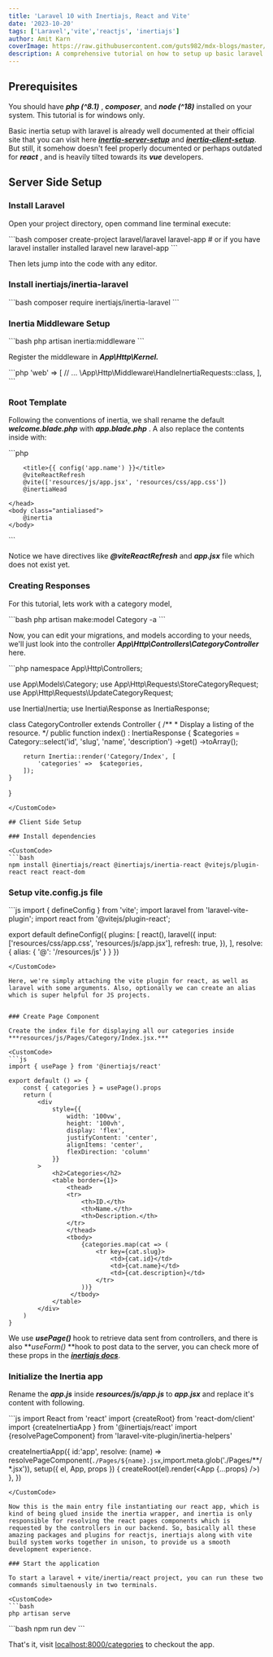 ```yaml
---
title: 'Laravel 10 with Inertiajs, React and Vite'
date: '2023-10-20'
tags: ['Laravel','vite','reactjs', 'inertiajs']
author: Amit Karn
coverImage: https://raw.githubusercontent.com/guts982/mdx-blogs/master/images/laravel-inertia-react/cover.webp
description: A comprehensive tutorial on how to setup up basic laravel and reactjs project glued with inertiajs in a vite build system.
---
```

## Prerequisites

You should have ***php (^8.1)*** , ***composer***, and ***node (^18)*** installed on your system. This tutorial is for windows only.

Basic inertia setup with laravel is already well documented at their official site that you can visit here ***[inertia-server-setup]([inertia-client-setup](https://inertiajs.com/server-side-setup))***  and  ***[inertia-client-setup](https://inertiajs.com/client-side-setup)***. But still, it somehow doesn't feel properly documented or perhaps outdated for ***react*** , and is heavily tilted towards its ***vue*** developers.

## Server Side Setup

### Install Laravel

Open your project directory, open command line terminal execute:

<CustomCode>
```bash
composer create-project laravel/laravel laravel-app
# or if you have laravel installer installed
laravel new laravel-app
```
</CustomCode>

Then lets jump into the code with any editor.

### Install inertiajs/inertia-laravel

<CustomCode>
```bash
composer require inertiajs/inertia-laravel
```
</CustomCode>

### Inertia Middleware Setup

<CustomCode>
```bash
php artisan inertia:middleware
```
</CustomCode>

Register the middleware in ***App\Http\Kernel.***

<CustomCode>
```php
'web' => [
    // ...
    \App\Http\Middleware\HandleInertiaRequests::class,
],
```
</CustomCode>

### Root Template

Following the conventions of inertia, we shall rename the default ***welcome.blade.php***  with ***app.blade.php*** . A also replace the contents inside with:

<CustomCode>
```php
<!DOCTYPE html>
<html lang="{{ str_replace('_', '-', app()->getLocale()) }}">
    <head>
        <meta charset="utf-8">
        <meta name="viewport" content="width=device-width, initial-scale=1">

        <title>{{ config('app.name') }}</title>
        @viteReactRefresh 
        @vite(['resources/js/app.jsx', 'resources/css/app.css'])
        @inertiaHead

    </head>
    <body class="antialiased">
        @inertia
    </body>
</html>
```
</CustomCode>

Notice we have directives like ***@viteReactRefresh*** and ***app.jsx*** file which does not exist yet.

### Creating Responses

For this tutorial, lets work with a category model,

<CustomCode>
```bash
php artisan make:model Category -a
```
</CustomCode>

Now, you can edit your migrations, and models according to your needs, we'll just look into the controller ***App\Http\Controllers\CategoryController***  here.

<CustomCode>
```php
<?php

namespace App\Http\Controllers;

use App\Models\Category;
use App\Http\Requests\StoreCategoryRequest;
use App\Http\Requests\UpdateCategoryRequest;

use Inertia\Inertia;
use Inertia\Response as InertiaResponse;

class CategoryController extends Controller
{
   /**
    * Display a listing of the resource.
    */
    public function index() : InertiaResponse
    {
        $categories = Category::select('id', 'slug', 'name',  'description')
                                ->get()
                                ->toArray();
                      
        return Inertia::render('Category/Index', [
            'categories' =>  $categories,
        ]);
    }
}
```
</CustomCode>

## Client Side Setup

### Install dependencies

<CustomCode>
```bash
npm install @inertiajs/react @inertiajs/inertia-react @vitejs/plugin-react react react-dom
```
</CustomCode>

### Setup vite.config.js file

<CustomCode>
```js
import { defineConfig } from 'vite';
import laravel from 'laravel-vite-plugin';
import react from '@vitejs/plugin-react';

export default defineConfig({
    plugins: [
        react(),
        laravel({
            input: ['resources/css/app.css', 'resources/js/app.jsx'],
            refresh: true,
        }),
    ],
    resolve: {
        alias: {
            '@': '/resources/js'
        }
    }
})
```
</CustomCode>

Here, we're simply attaching the vite plugin for react, as well as laravel with some arguments. Also, optionally we can create an alias which is super helpful for JS projects. 


### Create Page Component

Create the index file for displaying all our categories inside ***resources/js/Pages/Category/Index.jsx.***

<CustomCode>
```js
import { usePage } from '@inertiajs/react'

export default () => {
    const { categories } = usePage().props
    return (
        <div
            style={{
                width: '100vw',
                height: '100vh',
                display: 'flex',
                justifyContent: 'center',
                alignItems: 'center',
                flexDirection: 'column'
            }}
        >
            <h2>Categories</h2>
            <table border={1}>
                <thead>
                <tr>
                    <th>ID.</th>
                    <th>Name.</th>
                    <th>Description.</th>
                </tr>
                </thead>
                <tbody>
                    {categories.map(cat => (
                        <tr key={cat.slug}>
                            <td>{cat.id}</td>
                            <td>{cat.name}</td>
                            <td>{cat.description}</td>
                        </tr>
                    ))}
                 </tbody>
            </table>
        </div>
    )
}
```
</CustomCode>

We use ***usePage()*** hook to retrieve data sent from controllers, and there is also ***useForm()* **hook to post data to the server, you can check more of these props in the  ***[inertiajs docs](https://inertiajs.com/forms)***.

### Initialize the Inertia app

Rename the ***app.js*** inside ***resources/js/app.js*** to ***app.jsx***  and replace it's content with following.

<CustomCode>
```js
import React from 'react'
import {createRoot} from 'react-dom/client'
import {createInertiaApp } from '@inertiajs/react'
import {resolvePageComponent} from 'laravel-vite-plugin/inertia-helpers'

createInertiaApp({
    id:'app',
    resolve: (name) => resolvePageComponent(`./Pages/${name}.jsx`,import.meta.glob('./Pages/**/*.jsx')),
    setup({ el, App, props }) {
        createRoot(el).render(<App {...props} />)
    },
})
```
</CustomCode>

Now this is the main entry file instantiating our react app, which is kind of being glued inside the inertia wrapper, and inertia is only responsible for resolving the react pages components which is requested by the controllers in our backend. So, basically all these amazing packages and plugins for reactjs, inertiajs along with vite build system works together in unison, to provide us a smooth development experience.

### Start the application

To start a laravel + vite/inertia/react project, you can run these two commands simultaenously in two terminals.

<CustomCode>
```bash
php artisan serve
```
</CustomCode>

<CustomCode>
```bash
npm run dev
```
</CustomCode>

That's it, visit [localhost:8000/categories](http://127.0.0.1:8000/categories) to checkout the app.
<CustomImage src="https://raw.githubusercontent.com/guts982/mdx-blogs/master/images/laravel-inertia-react/output.PNG" alt="output"   />

